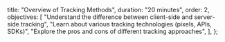   title: "Overview of Tracking Methods",
  duration: "20 minutes",
  order: 2,
  objectives: [
    "Understand the difference between client-side and server-side tracking",
    "Learn about various tracking technologies (pixels, APIs, SDKs)",
    "Explore the pros and cons of different tracking approaches",
  ],
};
